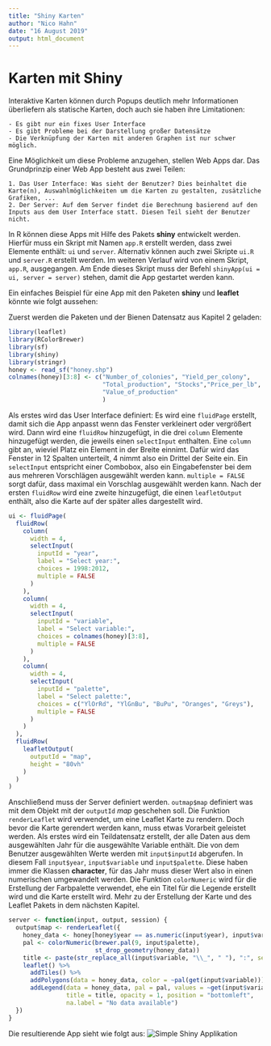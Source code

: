 ```yaml
---
title: "Shiny Karten"
author: "Nico Hahn"
date: "16 August 2019"
output: html_document
---
```


# Karten mit Shiny
Interaktive Karten können durch Popups deutlich mehr Informationen überliefern als statische Karten, doch auch sie haben ihre Limitationen:

    - Es gibt nur ein fixes User Interface
    - Es gibt Probleme bei der Darstellung großer Datensätze
    - Die Verknüpfung der Karten mit anderen Graphen ist nur schwer möglich.

Eine Möglichkeit um diese Probleme anzugehen, stellen Web Apps dar. Das Grundprinzip einer Web App besteht aus zwei Teilen:

    1. Das User Interface: Was sieht der Benutzer? Dies beinhaltet die Karte(n), Auswahlmöglichkeiten um die Karten zu gestalten, zusätzliche Grafiken, ...
    2. Der Server: Auf dem Server findet die Berechnung basierend auf den Inputs aus dem User Interface statt. Diesen Teil sieht der Benutzer nicht.
    
In R können diese Apps mit Hilfe des Pakets **shiny** entwickelt werden. Hierfür muss ein Skript mit Namen `app.R` erstellt werden, dass zwei Elemente enthält: `ui` und `server`. Alternativ können auch zwei Skripte `ui.R` und `server.R` erstellt werden. Im weiteren Verlauf wird von einem Skript, `app.R`, ausgegangen. Am Ende dieses Skript muss der Befehl `shinyApp(ui = ui, server = server)` stehen, damit die App gestartet werden kann.

Ein einfaches Beispiel für eine App mit den Paketen **shiny** und **leaflet** könnte wie folgt aussehen:

Zuerst werden die Paketen und der Bienen Datensatz aus Kapitel 2 geladen:
```r
library(leaflet)
library(RColorBrewer)
library(sf)
library(shiny)
library(stringr)
honey <- read_sf("honey.shp")
colnames(honey)[3:8] <- c("Number_of_colonies", "Yield_per_colony",
                          "Total_production", "Stocks","Price_per_lb",
                          "Value_of_production"
                          )
```

Als erstes wird das User Interface definiert: 
Es wird eine `fluidPage` erstellt, damit sich die App anpasst wenn das Fenster verkleinert oder vergrößert wird. Dann wird eine `fluidRow` hinzugefügt, in die drei `column` Elemente hinzugefügt werden, die jeweils einen `selectInput` enthalten. Eine `column` gibt an, wieviel Platz ein Element in der Breite einnimt. Dafür wird das Fenster in 12 Spalten unterteilt, 4 nimmt also ein Drittel der Seite ein. Ein `selectInput` entspricht einer Combobox, also ein Eingabefenster bei dem aus mehreren Vorschlägen ausgewählt werden kann. `multiple = FALSE` sorgt dafür, dass maximal ein Vorschlag ausgewählt werden kann. Nach der ersten `fluidRow` wird eine zweite hinzugefügt, die einen `leafletOutput` enthält, also die Karte auf der später alles dargestellt wird.
```r
ui <- fluidPage(
  fluidRow(
    column(
      width = 4,
      selectInput(
        inputId = "year",
        label = "Select year:",
        choices = 1998:2012,
        multiple = FALSE
      )
    ),
    column(
      width = 4,
      selectInput(
        inputId = "variable",
        label = "Select variable:",
        choices = colnames(honey)[3:8],
        multiple = FALSE
      )
    ),
    column(
      width = 4,
      selectInput(
        inputId = "palette",
        label = "Select palette:",
        choices = c("YlOrRd", "YlGnBu", "BuPu", "Oranges", "Greys"),
        multiple = FALSE
      )
    )
  ),
  fluidRow(
    leafletOutput(
      outputId = "map",
      height = "80vh"
    )
  )
)
```

Anschließend muss der Server definiert werden. `outmap$map` definiert was mit dem Objekt mit der `outputId` *map* geschehen soll. Die Funktion `renderLeaflet` wird verwendet, um eine Leaflet Karte zu rendern. Doch bevor die Karte gerendert werden kann, muss etwas Vorarbeit geleistet werden.
Als erstes wird ein Teildatensatz erstellt, der alle Daten aus dem ausgewählten Jahr für die ausgewählte Variable enthält. Die von dem Benutzer ausgewählten Werte werden mit `input$inputId` abgerufen. In diesem Fall `input$year`, `input$variable` und `input$palette`. Diese haben immer die Klassen **character**, für das Jahr muss dieser Wert also in einen numerischen umgewandelt werden.
Die Funktion `colorNumeric` wird für die Erstellung der Farbpalette verwendet, ehe ein Titel für die Legende erstellt wird und die Karte erstellt wird. Mehr zu der Erstellung der Karte und des Leaflet Pakets in dem nächsten Kapitel.  
```r
server <- function(input, output, session) {
  output$map <- renderLeaflet({
    honey_data <- honey[honey$year == as.numeric(input$year), input$variable]
    pal <- colorNumeric(brewer.pal(9, input$palette),
                        st_drop_geometry(honey_data))
    title <- paste(str_replace_all(input$variable, "\\_", " "), ":", sep = "")
    leaflet() %>%
      addTiles() %>%
      addPolygons(data = honey_data, color = ~pal(get(input$variable))) %>%
      addLegend(data = honey_data, pal = pal, values = ~get(input$variable),
                title = title, opacity = 1, position = "bottomleft",
                na.label = "No data available")
  })
}
```

Die resultierende App sieht wie folgt aus:
![Simple Shiny Applikation](screenshot.png)